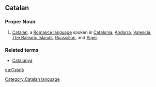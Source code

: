 ==Catalan==

===Proper Noun===

# [[Catalan]], a [[Romance language]] spoken in [[Catalonia]], [[Andorra]], [[Valencia]], [[The Balearic Islands]], [[Roussillon]], and [[Alger]].

===Related terms===
*[[Catalunya]]

[[Category:Catalan language]]

[[ca:Català]]